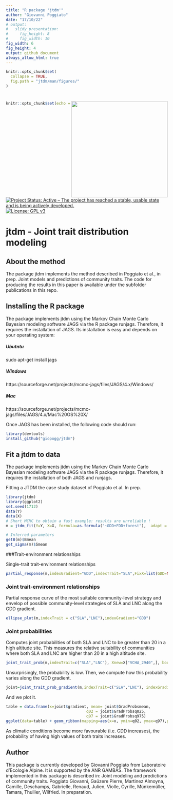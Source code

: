 ```yaml
---
title: "R package 'jtdm'"
author: "Giovanni Poggiato"
date: "17/10/22"
# output: 
#   slidy_presentation: 
#     fig_height: 8
#     fig_width: 10
fig_width: 6 
fig_height: 4 
output: github_document
always_allow_html: true
---
```

```r
knitr::opts_chunk$set(
  collapse = TRUE,
  fig.path = "jtdm/man/figures/"
)
```
# <img src="jtdm/man/figures/logo_jtdm.png" align="right" width="300px"/>
```r
knitr::opts_chunk$set(echo = TRUE)
```

[![Project Status: Active – The project has reached a stable, usable state and is being actively developed.](http://www.repostatus.org/badges/latest/active.svg)](http://www.repostatus.org/#active)
[![License: GPL v3](https://img.shields.io/badge/License-GPL%20v3-blue.svg)](https://www.gnu.org/licenses/gpl-3.0)


# jtdm - Joint trait distribution modeling

## About the method

The package jtdm implements the method described in Poggiato et al., in prep. Joint models and predictions of community traits. The code for producing the results in this paper is available under the subfolder publications in this repo.

## Installing the R package

The package implements jtdm using the Markov Chain Monte Carlo Bayesian modeling software JAGS via the R package runjags. Therefore, it requires the installation of JAGS. Its installation is easy and depends on your operating system:


##### Ubutntu
sudo apt-get install jags


##### Windows
https://sourceforge.net/projects/mcmc-jags/files/JAGS/4.x/Windows/


##### Mac
https://sourceforge.net/projects/mcmc-jags/files/JAGS/4.x/Mac%20OS%20X/

Once JAGS has been installed, the following code should run:

```r
library(devtools)
install_github("giopogg/jtdm")
```

## Fit a jtdm to data

The package implements jtdm using the Markov Chain Monte Carlo Bayesian modeling software JAGS via the R package runjags. Therefore, it requires the installation of both JAGS and runjags. 

Fitting a JTDM the case study dataset of Poggiato et al. In prep.
```r
library(jtdm)
library(ggplot2)
set.seed(1712)
data(Y)
data(X)
# Short MCMC to obtain a fast example: results are unreliable !
m = jtdm_fit(Y=Y, X=X, formula=as.formula("~GDD+FDD+forest"),  adapt = 10, burnin = 100, sample = 100)

# Inferred parameters
getB(m)$Bmean
get_sigma(m)$Smean
```
###Trait-environment relationships

Single-trait trait-environment relationships
``` r
partial_response(m,indexGradient="GDD",indexTrait="SLA",FixX=list(GDD=NULL,FDD=NULL,forest=1))$p
```

### Joint trait-environment relationships
 
 
Partial response curve of the most suitable community-level strategy and envelop of possible community-level strategies of SLA and LNC along the GDD gradient.

```r
ellipse_plot(m,indexTrait = c("SLA","LNC"),indexGradient="GDD")
```

### Joint probabilities
Computes joint probabilities of both SLA and LNC to be greater than 20 in a high altitude site. This measures the relative suitability of communities where both SLA and LNC are higher than 20 in a high altitude site.

```r
joint_trait_prob(m,indexTrait=c("SLA","LNC"), Xnew=X["VCHA_2940",], bounds=list(c(20,Inf),c(20,Inf)))$PROBmean

```


Unsurprisingly, the probability is low. Then, we compute how this probability varies along the GDD gradient.
``` r
joint=joint_trait_prob_gradient(m,indexTrait=c("SLA","LNC"), indexGradient="GDD", bounds=list(c(mean(Y[,"SLA"]),Inf),c(mean(Y[,"SLA"]),Inf)))
```


And we plot it.

```r
table = data.frame(x=joint$gradient, mean= joint$GradProbsmean,
                                   q02 = joint$GradProbsq025,
                                   q97 = joint$GradProbsq975)
ggplot(data=table) + geom_ribbon(mapping=aes(x=x, ymin=q02, ymax=q97),position = position_dodge(0.3), size=1,alpha=0.2) + geom_line(mapping=aes(x=x, y=mean), size=1, position=position_dodge(width=0.3),col="#F8766D") + xlab("GDD")  + theme_classic() +              ggtitle("Joint probability of SLA and LNC to be both greater than 10 as a function of GDD")
```


As climatic conditions become more favourable (i.e. GDD increases), the probability of having high values of both traits increases.

## Author
This package is currently developed by Giovanni Poggiato from Laboratoire d’Ecologie Alpine. It is supported by the ANR GAMBAS. The framework implemented in this package is described in: Joint modeling and predictions of community traits. Poggiato Giovanni, Gaüzere Pierre, Martinez Almoyna, Camille, Deschamps, Gabrielle, Renaud, Julien, Violle, Cyrille, Münkemüller, Tamara, Thuiller, Wilfried. In preparation.
